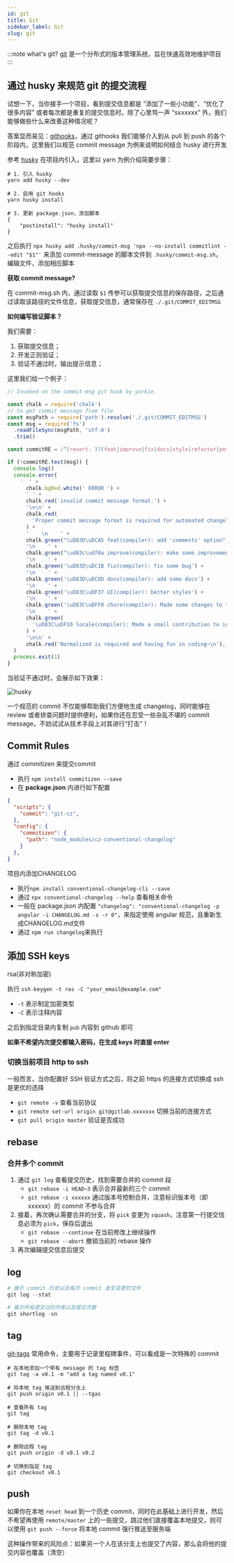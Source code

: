 ```yaml
---
id: git
title: Git
sidebar_label: Git
slug: git
---
```


:::note what's git?
[git](https://git-scm.com/) 是一个分布式的版本管理系统，旨在快速高效地维护项目
:::


## 通过 husky 来规范 git 的提交流程

试想一下，当你接手一个项目，看到提交信息都是 “添加了一些小功能”、“优化了很多内容” 或者每次都是重复的提交信息时。除了心里骂一声 “sxxxxxx” 外，我们能够做些什么来改善这种情况呢？

答案显而易见：[githooks](https://git-scm.com/docs/githooks)，通过 githooks 我们能够介入到从 pull 到 push 的各个阶段内，这里我们以规范 commit message 为例来说明如何结合 husky 进行开发

参考 [husky](https://typicode.github.io/husky/#/?) 在项目内引入，这里以 yarn 为例介绍简要步骤：

```shell
# 1. 引入 husky
yarn add husky --dev

# 2. 启用 git hooks
yarn husky install

# 3. 更新 package.json，添加脚本
{
	"postinstall": "husky install"
}
```

之后执行 `npx husky add .husky/commit-msg 'npx --no-install commitlint --edit "$1"'` 来添加 commit-message 的脚本文件到 `.husky/commit-msg.sh`，编辑文件，添加相应脚本

**获取 commit message?**

在 commit-msg.sh 内，通过读取 `$1` 传参可以获取提交信息的保存路径，之后通过读取该路径的文件信息，获取提交信息，通常保存在 `./.git/COMMIT_EDITMSG` 

**如何编写验证脚本？**

我们需要：

1. 获取提交信息；
2. 开发正则验证；
3. 验证不通过时，输出提示信息；

这里我们给一个例子：

```javascript
// Invoked on the commit-msg git hook by yorkie.

const chalk = require('chalk')
// to get commit message from file
const msgPath = require('path').resolve('./.git/COMMIT_EDITMSG')
const msg = require('fs')
  .readFileSync(msgPath, 'utf-8')
  .trim()

const commitRE = /^(revert: )?(feat|improve|fix|docs|style|refactor|perf|test|workflow|build|ci|chore|types|wip|release|dep)(\(.+\))?: .{1,50}/

if (!commitRE.test(msg)) {
  console.log()
  console.error(
    '  ' +
      chalk.bgRed.white(' ERROR ') +
      ' ' +
      chalk.red('invalid commit message format.') +
      '\n\n' +
      chalk.red(
        'Proper commit message format is required for automated changelog generation. Examples:\n\n',
      ) +
      '    \n    ' +
      chalk.green("\uD83D\uDCA5 feat(compiler): add 'comments' option") +
      '\n    ' +
      chalk.green("\ud83c\udf0a improve(compiler): make some improvements") +
      '\n    ' +
      chalk.green('\uD83D\uDC1B fix(compiler): fix some bug') +
      '\n    ' +
      chalk.green('\uD83D\uDCDD docs(compiler): add some docs') +
      '\n    ' +
      chalk.green('\uD83C\uDF37 UI(compiler): better styles') +
      '\n    ' +
      chalk.green('\uD83C\uDFF0 chore(compiler): Made some changes to the scaffolding') +
      '\n    ' +
      chalk.green(
        '\uD83C\uDF10 locale(compiler): Made a small contribution to internationalization',
      ) +
      '\n\n' +
      chalk.red('Normalized is required and having fun in coding~\n'),
  )
  process.exit(1)
}

```



当验证不通过时，会展示如下效果：

![husky](/img/server/husky.png)

一个规范的 commit 不仅能够帮助我们方便地生成 changelog，同时能够在 review 或者排查问题时提供便利，如果你还在忍受一些杂乱不堪的 commit message，不妨试试从技术手段上对其进行“打击”！



## Commit Rules

通过 commitizen 来提交commit

- 执行 `npm install commitizen --save `
- 在 **package.json** 内进行如下配置

```json
{
  "scripts": {
    "commit": "git-cz",
  },
  "config": {
    "commitizen": {
      "path": "node_modules/cz-conventional-changelog"
    }
  },
}
```

项目内添加CHANGELOG

- 执行`npm install conventional-changelog-cli --save`
- 通过 `npx conventional-changelog --help` 查看相关命令
- 一般在 package.json 内配置 `"changelog": "conventional-changelog -p angular -i CHANGELOG.md -s -r 0"`，来指定使用 angular 规范，且重新生成CHANGELOG.md文件
- 通过 `npm run changelog`来执行



## 添加 SSH keys

rsa(非对称加密)

执行 `ssh-keygen -t ras -C "your_email@example.com"`

- `-t` 表示制定加密类型
- `-C` 表示注释内容

之后到指定目录内复制 `pub` 内容到 github 即可

**如果不希望内次提交都输入密码，在生成 keys 时直接 enter**

### 切换当前项目 http to ssh

一般而言，当你配置好 SSH 验证方式之后，将之前 https 的连接方式切换成 ssh 是更优的选择

- `git remote -v` 查看当前协议
- `git remote set-url origin git@gitlab.xxxxxxx` 切换当前的连接方式
- `git pull origin master` 验证是否成功





## rebase

### 合并多个 commit

1. 通过 `git log` 查看提交历史，找到需要合并的 commit 段
	- `git rebase -i HEAD~3` 表示合并最新的三个 commit
	- `git rebase -i xxxxxx` 通过版本号控制合并，注意标识版本号（即 xxxxxx）的 commit 不参与合并
2. 接着，再次确认需要合并的分支，将 `pick` 变更为 `squash`，注意第一行提交信息必须为 `pick`，保存后退出
	- `git rebase --continue` 在当前修改上继续操作
	- `git rebase --abort` 撤销当前的 rebase 操作
3. 再次编辑提交信息后提交



## log

```powershell
# 展示 commit 历史以及每次 commit 发生变更的文件
git log --stat

# 展示所有提交过的作者以及提交次数
git shortlog -sn
```





## tag

 [git-tags](https://git-scm.com/book/en/v2/Git-Basics-Tagging) 常用命令，主要用于记录里程碑事件，可以看成是一次特殊的 commit

```shell
# 在本地添加一个带有 message 的 tag 标签
git tag -a v0.1 -m "add a tag named v0.1"

# 将本地 tag 推送到远程分支上
git push origin v0.1 || --tgas

# 查看所有 tag
git tag

# 删除本地 tag
git tag -d v0.1

# 删除远程 tag
git push origin -d v0.1 v0.2

# 切换到指定 tag
git checkout v0.1
```



## push

如果你在本地 `reset head` 到一个历史 commit，同时在此基础上进行开发，然后不希望再使用 `remote/master` 上的一些提交，跳过他们直接覆盖本地提交，则可以使用 `git push --force` 将本地 commit 强行推送至服务端

这种操作带来的风险点：如果另一个人在该分支上也提交了内容，那么会将他的提交内容也覆盖（清空）

